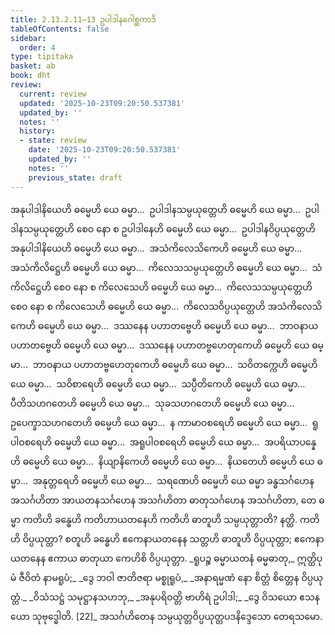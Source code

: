 ```yaml
---
title: 2.13.2.11–13 ဥပါဒါနဂေါစ္ဆကာဒိ
tableOfContents: false
sidebar:
  order: 4
type: tipitaka
basket: ab
book: dht
review:
  current: review
  updated: '2025-10-23T09:20:50.537381'
  updated_by: ''
  notes: ''
  history:
  - state: review
    date: '2025-10-23T09:20:50.537381'
    updated_by: ''
    notes: ''
    previous_state: draft
---
```



<ReviewStatus review={frontmatter.review} showDetails={true} />

<HypothesisAnnotation frontmatter={frontmatter} />

<DynamicBreadcrumb />

<Division number="455" book="dht" e="ch" v="31" p="86">

<Paragraph number="573" book="dht">
အနုပါဒါနိယေဟိ ဓမ္မေဟိ ယေ ဓမ္မာ…  ဥပါဒါနသမ္ပယုတ္တေဟိ ဓမ္မေဟိ ယေ ဓမ္မာ…  ဥပါဒါနသမ္ပယုတ္တေဟိ စေဝ နော စ ဥပါဒါနေဟိ ဓမ္မေဟိ ယေ ဓမ္မာ…  ဥပါဒါနဝိပ္ပယုတ္တေဟိ အနုပါဒါနိယေဟိ ဓမ္မေဟိ ယေ ဓမ္မာ…  အသံကိလေသိကေဟိ ဓမ္မေဟိ ယေ ဓမ္မာ…  အသံကိလိဋ္ဌေဟိ ဓမ္မေဟိ ယေ ဓမ္မာ…  ကိလေသသမ္ပယုတ္တေဟိ ဓမ္မေဟိ ယေ ဓမ္မာ…  သံကိလိဋ္ဌေဟိ စေဝ နော စ ကိလေသေဟိ ဓမ္မေဟိ ယေ ဓမ္မာ…  ကိလေသသမ္ပယုတ္တေဟိ စေဝ နော စ ကိလေသေဟိ ဓမ္မေဟိ ယေ ဓမ္မာ…  ကိလေသဝိပ္ပယုတ္တေဟိ အသံကိလေသိကေဟိ ဓမ္မေဟိ ယေ ဓမ္မာ…  ဒဿနေန ပဟာတဗ္ဗေဟိ ဓမ္မေဟိ ယေ ဓမ္မာ…  ဘာဝနာယ ပဟာတဗ္ဗေဟိ ဓမ္မေဟိ ယေ ဓမ္မာ…  ဒဿနေန ပဟာတဗ္ဗဟေတုကေဟိ ဓမ္မေဟိ ယေ ဓမ္မာ…  ဘာဝနာယ ပဟာတဗ္ဗဟေတုကေဟိ ဓမ္မေဟိ ယေ ဓမ္မာ…  သဝိတက္ကေဟိ ဓမ္မေဟိ ယေ ဓမ္မာ…  သဝိစာရေဟိ ဓမ္မေဟိ ယေ ဓမ္မာ…  သပ္ပီတိကေဟိ ဓမ္မေဟိ ယေ ဓမ္မာ…  ပီတိသဟဂတေဟိ ဓမ္မေဟိ ယေ ဓမ္မာ…  သုခသဟဂတေဟိ ဓမ္မေဟိ ယေ ဓမ္မာ…  ဥပေက္ခာသဟဂတေဟိ ဓမ္မေဟိ ယေ ဓမ္မာ…  န ကာမာဝစရေဟိ ဓမ္မေဟိ ယေ ဓမ္မာ…  ရူပါဝစရေဟိ ဓမ္မေဟိ ယေ ဓမ္မာ…  အရူပါဝစရေဟိ ဓမ္မေဟိ ယေ ဓမ္မာ…  အပရိယာပန္နေဟိ ဓမ္မေဟိ ယေ ဓမ္မာ…  နိယျာနိကေဟိ ဓမ္မေဟိ ယေ ဓမ္မာ…  နိယတေဟိ ဓမ္မေဟိ ယေ ဓမ္မာ…  အနုတ္တရေဟိ ဓမ္မေဟိ ယေ ဓမ္မာ…  သရဏေဟိ ဓမ္မေဟိ ယေ ဓမ္မာ ခန္ဓသင်္ဂဟေန အသင်္ဂဟိတာ အာယတနသင်္ဂဟေန အသင်္ဂဟိတာ ဓာတုသင်္ဂဟေန အသင်္ဂဟိတာ, တေ ဓမ္မာ ကတိဟိ ခန္ဓေဟိ ကတိဟာယတနေဟိ ကတိဟိ ဓာတူဟိ သမ္ပယုတ္တာတိ? နတ္ထိ. ကတိဟိ ဝိပ္ပယုတ္တာ? စတူဟိ ခန္ဓေဟိ ဧကေနာယတနေန သတ္တဟိ ဓာတူဟိ ဝိပ္ပယုတ္တာ; ဧကေနာယတနေန ဧကာယ ဓာတုယာ ကေဟိစိ ဝိပ္ပယုတ္တာ.
</Paragraph>

<Paragraph number="574" type="verses" book="dht">
_ရူပဉ္စ ဓမ္မာယတနံ ဓမ္မဓာတု,_  
ဣတ္ထိပုမံ ဇီဝိတံ နာမရူပံ;_  
_ဒွေ ဘဝါ ဇာတိဇရာ မစ္စုရူပံ,_  
_အနာရမ္မဏံ နော စိတ္တံ စိတ္တေန ဝိပ္ပယုတ္တံ._  

</Paragraph>

<Paragraph number="575" type="verses" book="dht">
_ဝိသံသဋ္ဌံ သမုဋ္ဌာနသဟဘု,_  
_အနုပရိဝတ္တိ ဗာဟိရံ ဥပါဒါ;_  
_ဒွေ ဝိသယော ဧသနယော သုဗုဒ္ဓေါတိ. [22]_  


</Paragraph>
</Division>

<Paragraph number="576" type="center" book="dht">
အသင်္ဂဟိတေန သမ္ပယုတ္တဝိပ္ပယုတ္တပဒနိဒ္ဒေသော တေရသမော.
</Paragraph>